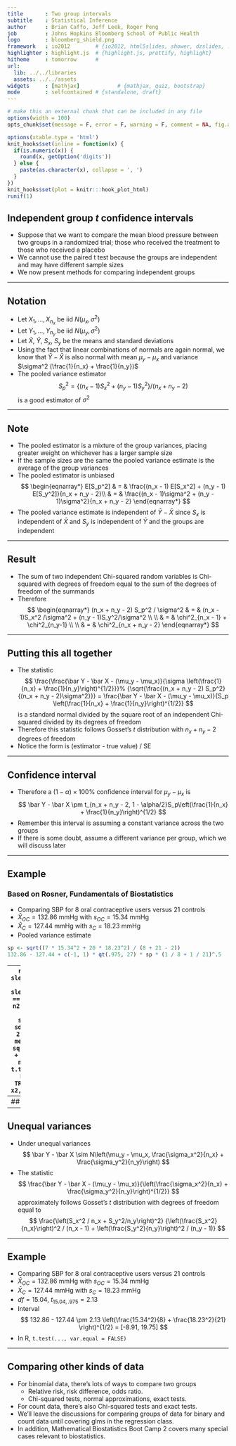 ```yaml
---
title       : Two group intervals
subtitle    : Statistical Inference
author      : Brian Caffo, Jeff Leek, Roger Peng
job         : Johns Hopkins Bloomberg School of Public Health
logo        : bloomberg_shield.png
framework   : io2012        # {io2012, html5slides, shower, dzslides, ...}
highlighter : highlight.js  # {highlight.js, prettify, highlight}
hitheme     : tomorrow      # 
url:
  lib: ../../libraries
  assets: ../../assets
widgets     : [mathjax]            # {mathjax, quiz, bootstrap}
mode        : selfcontained # {standalone, draft}
---
```

```r
# make this an external chunk that can be included in any file
options(width = 100)
opts_chunk$set(message = F, error = F, warning = F, comment = NA, fig.align = 'center', dpi = 100, tidy = F, cache.path = '.cache/', fig.path = 'fig/')

options(xtable.type = 'html')
knit_hooks$set(inline = function(x) {
  if(is.numeric(x)) {
    round(x, getOption('digits'))
  } else {
    paste(as.character(x), collapse = ', ')
  }
})
knit_hooks$set(plot = knitr:::hook_plot_html)
runif(1)
```

## Independent group $t$ confidence intervals

- Suppose that we want to compare the mean blood pressure between two groups in a randomized trial; those who received the treatment to those who received a placebo
- We cannot use the paired t test because the groups are independent and may have different sample sizes
- We now present methods for comparing independent groups

---

## Notation

- Let $X_1,\ldots,X_{n_x}$ be iid $N(\mu_x,\sigma^2)$
- Let $Y_1,\ldots,Y_{n_y}$ be iid $N(\mu_y, \sigma^2)$
- Let $\bar X$, $\bar Y$, $S_x$, $S_y$ be the means and standard deviations
- Using the fact that linear combinations of normals are again normal, we know that $\bar Y - \bar X$ is also normal with mean $\mu_y - \mu_x$ and variance $\sigma^2 (\frac{1}{n_x} + \frac{1}{n_y})$
- The pooled variance estimator $$S_p^2 = \{(n_x - 1) S_x^2 + (n_y - 1) S_y^2\}/(n_x + n_y - 2)$$ is a good estimator of $\sigma^2$

---

## Note

- The pooled estimator is a mixture of the group variances, placing greater weight on whichever has a larger sample size
- If the sample sizes are the same the pooled variance estimate is the average of the group variances
- The pooled estimator is unbiased
$$
    \begin{eqnarray*}
    E[S_p^2] & = & \frac{(n_x - 1) E[S_x^2] + (n_y - 1) E[S_y^2]}{n_x + n_y - 2}\\
            & = & \frac{(n_x - 1)\sigma^2 + (n_y - 1)\sigma^2}{n_x + n_y - 2}
    \end{eqnarray*}
$$
- The pooled variance  estimate is independent of $\bar Y - \bar X$ since $S_x$ is independent of $\bar X$ and $S_y$ is independent of $\bar Y$ and the groups are independent

---

## Result

- The sum of two independent Chi-squared random variables is Chi-squared with degrees of freedom equal to the sum of the degrees of freedom of the summands
- Therefore
$$
    \begin{eqnarray*}
      (n_x + n_y - 2) S_p^2 / \sigma^2 & = & (n_x - 1)S_x^2 /\sigma^2 + (n_y - 1)S_y^2/\sigma^2 \\ \\
      & = & \chi^2_{n_x - 1} + \chi^2_{n_y-1} \\ \\
      & = & \chi^2_{n_x + n_y - 2}
    \end{eqnarray*}
$$

---

## Putting this all together

- The statistic
$$
    \frac{\frac{\bar Y - \bar X - (\mu_y - \mu_x)}{\sigma \left(\frac{1}{n_x} + \frac{1}{n_y}\right)^{1/2}}}%
    {\sqrt{\frac{(n_x + n_y - 2) S_p^2}{(n_x + n_y - 2)\sigma^2}}}
    = \frac{\bar Y - \bar X - (\mu_y - \mu_x)}{S_p \left(\frac{1}{n_x} + \frac{1}{n_y}\right)^{1/2}}
$$
is a standard normal divided by the square root of an independent Chi-squared divided by its degrees of freedom 
- Therefore this statistic follows Gosset's $t$ distribution with $n_x + n_y - 2$ degrees of freedom
- Notice the form is (estimator - true value) / SE

---

## Confidence interval

- Therefore a $(1 - \alpha)\times 100\%$ confidence interval for $\mu_y - \mu_x$ is 
$$
    \bar Y - \bar X \pm t_{n_x + n_y - 2, 1 - \alpha/2}S_p\left(\frac{1}{n_x} + \frac{1}{n_y}\right)^{1/2}
$$
- Remember this interval is assuming a constant variance across the two groups
- If there is some doubt, assume a different variance per group, which we will discuss later

---


## Example
### Based on Rosner, Fundamentals of Biostatistics

- Comparing SBP for 8 oral contraceptive users versus 21 controls
- $\bar X_{OC} = 132.86$ mmHg with $s_{OC} = 15.34$ mmHg
- $\bar X_{C} = 127.44$ mmHg with $s_{C} = 18.23$ mmHg
- Pooled variance estimate
```r
sp <- sqrt((7 * 15.34^2 + 20 * 18.23^2) / (8 + 21 - 2))
132.86 - 127.44 + c(-1, 1) * qt(.975, 27) * sp * (1 / 8 + 1 / 21)^.5
```

---
```r
data(sleep)
x1 <- sleep$extra[sleep$group == 1]
x2 <- sleep$extra[sleep$group == 2]
n1 <- length(x1)
n2 <- length(x2)
sp <- sqrt( ((n1 - 1) * sd(x1)^2 + (n2-1) * sd(x2)^2) / (n1 + n2-2))
md <- mean(x1) - mean(x2)
semd <- sp * sqrt(1 / n1 + 1/n2)
md + c(-1, 1) * qt(.975, n1 + n2 - 2) * semd
t.test(x1, x2, paired = FALSE, var.equal = TRUE)$conf
t.test(x1, x2, paired = TRUE)$conf
```

---
## Ignoring pairing
```r
plot(c(0.5, 2.5), range(x1, x2), type = "n", frame = FALSE, xlab = "group", ylab = "Extra", axes = FALSE)
axis(2)
axis(1, at = 1 : 2, labels = c("Group 1", "Group 2"))
for (i in 1 : n1) lines(c(1, 2), c(x1[i], x2[i]), lwd = 2, col = "red")
for (i in 1 : n1) points(c(1, 2), c(x1[i], x2[i]), lwd = 2, col = "black", bg = "salmon", pch = 21, cex = 3)
```

---

## Unequal variances

- Under unequal variances
$$
    \bar Y - \bar X \sim N\left(\mu_y - \mu_x, \frac{\sigma_x^2}{n_x} + \frac{\sigma_y^2}{n_y}\right)
$$
- The statistic 
$$
    \frac{\bar Y - \bar X - (\mu_y - \mu_x)}{\left(\frac{\sigma_x^2}{n_x} + \frac{\sigma_y^2}{n_y}\right)^{1/2}}
$$
approximately follows Gosset's $t$ distribution with degrees of freedom equal to
$$
    \frac{\left(S_x^2 / n_x + S_y^2/n_y\right)^2}
    {\left(\frac{S_x^2}{n_x}\right)^2 / (n_x - 1) +
      \left(\frac{S_y^2}{n_y}\right)^2 / (n_y - 1)}
$$

---

## Example

- Comparing SBP for 8 oral contraceptive users versus 21 controls
- $\bar X_{OC} = 132.86$ mmHg with $s_{OC} = 15.34$ mmHg
- $\bar X_{C} = 127.44$ mmHg with $s_{C} = 18.23$ mmHg
- $df=15.04$, $t_{15.04, .975} = 2.13$
- Interval
$$
132.86 - 127.44 \pm 2.13 \left(\frac{15.34^2}{8} + \frac{18.23^2}{21} \right)^{1/2}
= [-8.91, 19.75]
$$
- In R, `t.test(..., var.equal = FALSE)`

---
## Comparing other kinds of data
* For binomial data, there's lots of ways to compare two groups
  * Relative risk, risk difference, odds ratio.
  * Chi-squared tests, normal approximations, exact tests.
* For count data, there's also Chi-squared tests and exact tests.
* We'll leave the discussions for comparing groups of data for binary
  and count data until covering glms in the regression class.
* In addition, Mathematical Biostatistics Boot Camp 2 covers many special
  cases relevant to biostatistics.
